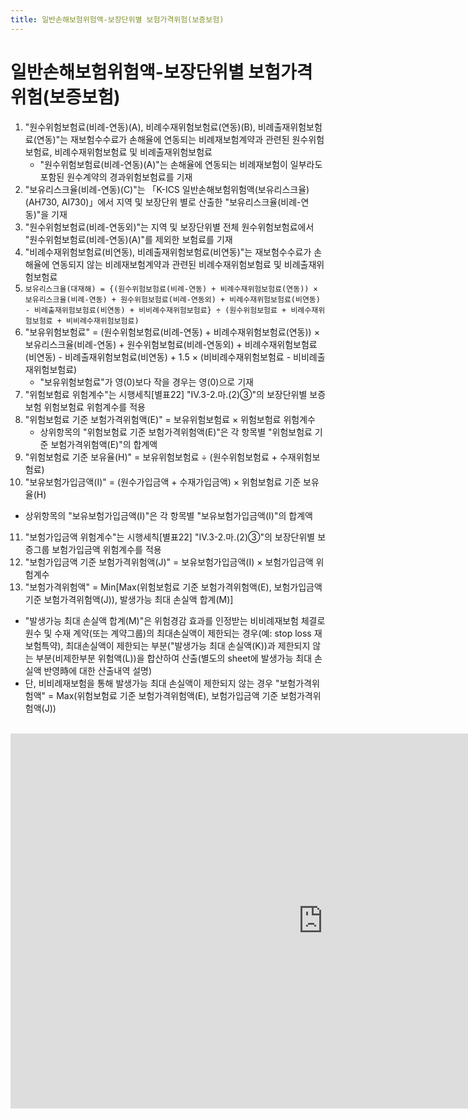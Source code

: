 ```yaml
---
title: 일반손해보험위험액-보장단위별 보험가격위험(보증보험)
---
```

# 일반손해보험위험액-보장단위별 보험가격위험(보증보험)

<Accordion multiple activeIndex={[]}>
<AccordionTab header="[작성 요령]">

1) "원수위험보험료(비례-연동)(A), 비례수재위험보험료(연동)(B), 비례출재위험보험료(연동)"는 재보험수수료가 손해율에 연동되는 비례재보험계약과 관련된 원수위험보험료, 비례수재위험보험료 및 비례출재위험보험료
   - "원수위험보험료(비례-연동)(A)"는 손해율에 연동되는 비례재보험이 일부라도 포함된 원수계약의 경과위험보험료를 기재
2) "보유리스크율(비례-연동)(C)"는 「K-ICS 일반손해보험위험액(보유리스크율)(AH730, AI730)」에서 지역 및 보장단위 별로 산출한 "보유리스크율(비례-연동)"을 기재
3) "원수위험보험료(비례-연동외)"는 지역 및 보장단위별 전체 원수위험보험료에서 "원수위험보험료(비례-연동)(A)"를 제외한 보험료를 기재
4) "비례수재위험보험료(비연동), 비례출재위험보험료(비연동)"는 재보험수수료가 손해율에 연동되지 않는 비례재보험계약과 관련된 비례수재위험보험료 및 비례출재위험보험료
5) `보유리스크율(대재해) = {(원수위험보험료(비례-연동) + 비례수재위험보험료(연동)) × 보유리스크율(비례-연동) + 원수위험보험료(비례-연동외) + 비례수재위험보험료(비연동) - 비례출재위험보험료(비연동) + 비비례수재위험보험료} ÷ (원수위험보험료 + 비례수재위험보험료 + 비비례수재위험보험료)`
6) "보유위험보험료" = (원수위험보험료(비례-연동) + 비례수재위험보험료(연동)) × 보유리스크율(비례-연동) + 원수위험보험료(비례-연동외) + 비례수재위험보험료(비연동) - 비례출재위험보험료(비연동) + 1.5 × (비비례수재위험보험료 - 비비례출재위험보험료)
   - "보유위험보험료"가 영(0)보다 작을 경우는 영(0)으로 기재
7) "위험보험료 위험계수"는 시행세칙[별표22] "Ⅳ.3-2.마.(2)③"의 보장단위별 보증보험 위험보험료 위험계수를 적용
8) "위험보험료 기준 보험가격위험액(E)" = 보유위험보험료 × 위험보험료 위험계수
   - 상위항목의 "위험보험료 기준 보험가격위험액(E)"은 각 항목별 "위험보험료 기준 보험가격위험액(E)"의 합계액
9) "위험보험료 기준 보유율(H)" = 보유위험보험료 ÷ (원수위험보험료 + 수재위험보험료)
10) "보유보험가입금액(I)" = (원수가입금액 + 수재가입금액) × 위험보험료 기준 보유율(H)
   - 상위항목의 "보유보험가입금액(I)"은 각 항목별 "보유보험가입금액(I)"의 합계액
11) "보험가입금액 위험계수"는 시행세칙[별표22] "Ⅳ.3-2.마.(2)③"의 보장단위별 보증그룹 보험가입금액 위험계수를 적용
12) "보험가입금액 기준 보험가격위험액(J)" = 보유보험가입금액(I) × 보험가입금액 위험계수
13) "보험가격위험액" = Min[Max(위험보험료 기준 보험가격위험액(E), 보험가입금액 기준 보험가격위험액(J)), 발생가능 최대 손실액 합계(M)]
   - "발생가능 최대 손실액 합계(M)"은 위험경감 효과를 인정받는 비비례재보험 체결로 원수 및 수재 계약(또는 계약그룹)의 최대손실액이 제한되는 경우(예: stop loss 재보험특약),
     최대손실액이 제한되는 부분("발생가능 최대 손실액(K))과 제한되지 않는 부분(비제한부분 위험액(L))을 합산하여 산출(별도의 sheet에 발생가능 최대 손실액 반영時에 대한 산출내역 설명)
   - 단, 비비례재보험을 통해 발생가능 최대 손실액이 제한되지 않는 경우 "보험가격위험액" = Max(위험보험료 기준 보험가격위험액(E), 보험가입금액 기준 보험가격위험액(J))

</AccordionTab>
</Accordion>

<br/>

<iframe width="1000" height="600" frameborder="0" scrolling="no"
src="https://onedrive.live.com/embed?resid=AB5F66CE0CF8D024%2116554&authkey=%21ACzRWZavyE-79hc&em=2
&wdAllowInteractivity=False&ActiveCell='4-3'!F10&Item='4-3'!A7:AA67
&wdHideGridlines=True
&wdDownloadButton=False
&waccluster=PSG3">
</iframe>
